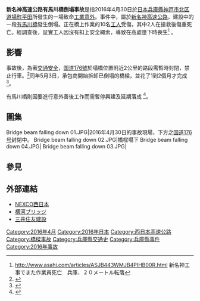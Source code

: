 {{expand|time=2016-08-22T08:50:31+00:00}}
{{refimprove|time=2016-08-22T08:50:31+00:00}}
{{Infobox news event
| title                    = 新名神高速公路有馬川橋倒塌事故
| image                    = [[file:Bridge_beam_falling_down_01.JPG|200px]]
| caption                  = 事件中例塌的橋樑（2016年4月30日）
| date                     = {{Start date|2016|04|30|df=y}}
| time                     = 16時27分（[[UTC+9|UTC+9]]）
| place                    = {{JPN}}[[兵庫縣|兵庫縣]][[神戸市|神戸市]][[北区_(神戸市)|北区]][[道場町|道場町]][[平田_(道場町)|平田]]
| coordinates              = 
| also known as            = 
| cause                    = 工人沒有扣上安全繩索，墮下 
| reported injuries        = 10人
| reported death(s)        = 2人
}}

'''新名神高速公路有馬川橋倒塌事故'''是指2016年4月30日於[[日本|日本]][[兵庫縣|兵庫縣]][[神戸市|神戸市]][[北区_(神戸市)|北区]][[道場町|道場町]][[平田_(道場町)|平田]]所發生的一場致命[[工業意外|工業意外]]。事件中，屬於[[新名神高速公路|新名神高速公路]]，建設中的一段[[有馬川橋|有馬川橋]]發生倒塌。正在橋上作業的10名[[工人|工人]]受傷，其中2人在搶救後傷重死亡。經調查後，証實工人因沒有扣上安全繩索，導致在高處墮下時喪生<ref>http://www.asahi.com/articles/ASJB443WMJB4PIHB00R.html {{Wayback|url=http://www.asahi.com/articles/ASJB443WMJB4PIHB00R.html |date=20190614114005 }} 新名神工事でまた作業員死亡　兵庫、２０メートル転落</ref>
。

==影響==
事故後，為著[[交通安全|交通安全]]，[[国道176號|国道176號]]於塌橋位置附近2公里的路段需暫時封閉，禁止行車。<ref name="mainichib">{{Cite news |title=通行止めでコンビニ客激減　迂回路渋滞 |newspaper=毎日新聞 |date=2016-04-26 |author= |url=http://mainichi.jp/articles/20160426/k00/00e/040/215000c |accessdate=2016-05-07 |archive-date=2019-06-28 |archive-url=https://web.archive.org/web/20190628105102/https://mainichi.jp/articles/20160426/k00/00e/040/215000c |dead-url=no }}</ref>同年5月3日，承包商開始拆卸已倒塌的橋樑，並花了1到2個月才完成<ref name="sankei">{{Cite news |title=１３５０トン鋼鉄製橋桁の撤去作業始まる |newspaper=産経WEST |date=2016-05-03 |author= |url=http://www.sankei.com/west/news/160503/wst1605030025-n1.html |accessdate=2016-05-07 |archive-date=2019-06-13 |archive-url=https://web.archive.org/web/20190613043906/https://www.sankei.com/west/news/160503/wst1605030025-n1.html |dead-url=no }}</ref>。

有馬川橋則因要進行意外善後工作而需暫停興建及延期落成
<ref name="w-nexco2885">{{Cite press release |title=新名神高速道路の工事の再開及び高槻JCT〜神戸JCT間の開通目標時期の見直しについて |publisher=西日本高速道路株式会社 |date=2016-08-05 |url=http://corp.w-nexco.co.jp/corporate/release/kansai/h28/0805/ |accessdate=2016-08-07 |archive-date=2020-08-02 |archive-url=https://web.archive.org/web/20200802070416/https://corp.w-nexco.co.jp/corporate/release/kansai/h28/0805/ |dead-url=no }}</ref>。

==圖集==
<gallery>
Bridge beam falling down 01.JPG|2016年4月30日的事故現場，下方之[[国道176号|国道176号]]封閉中。
Bridge beam falling down 02.JPG|橋樑塌下
Bridge beam falling down 04.JPG|
Bridge beam falling down 03.JPG|
</gallery>

==參見==
{{Reflist|2}}

==外部連結==
{{commonscat|Arimagawa Bridge (Shin-Meishin Expressway)|有馬川橋 (新名神高速道路)}}
* [http://www.w-nexco.co.jp/ NEXCO西日本] {{Wayback|url=http://www.w-nexco.co.jp/ |date=20150821133933 }}
* [http://www.yokogawa-bridge.co.jp/ 横河ブリッジ] {{Wayback|url=http://www.yokogawa-bridge.co.jp/ |date=20210120092554 }}
* [http://www.smcon.co.jp/ 三井住友建設] {{Wayback|url=http://www.smcon.co.jp/ |date=20210324173437 }}

[[Category:2016年4月|Category:2016年4月]]
[[Category:2016年日本|Category:2016年日本]]
[[Category:西日本高速公路|Category:西日本高速公路]]
[[Category:橋樑事故|Category:橋樑事故]]
[[Category:兵庫縣交通史|Category:兵庫縣交通史]]
[[Category:兵庫縣事件|Category:兵庫縣事件]]
[[Category:2016年事故|Category:2016年事故]]